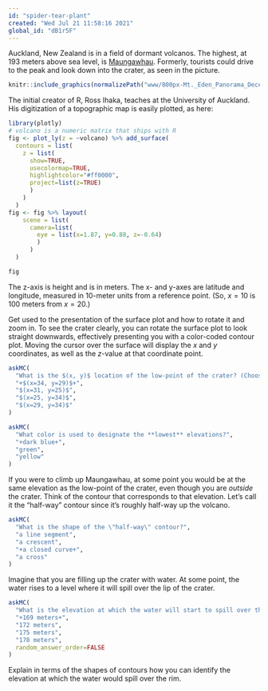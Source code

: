 ```yaml
---
id: "spider-tear-plant"
created: "Wed Jul 21 11:58:16 2021"
global_id: "dB1r5F"
---
```



Auckland, New Zealand is in a field of dormant volcanos. The highest, at 193 meters above sea level, is [Maungawhau](https://en.wikipedia.org/wiki/Maungawhau_/_Mount_Eden). Formerly, tourists could drive to the peak and look down into the crater, as seen in the picture.

```r
knitr::include_graphics(normalizePath("www/800px-Mt._Eden_Panorama_December_2012.jpg"))
```

The initial creator of R, Ross Ihaka, teaches at the University of Auckland. His digitization of a topographic map is easily plotted, as here:

```r
library(plotly)
# volcano is a numeric matrix that ships with R
fig <- plot_ly(z = ~volcano) %>% add_surface(
  contours = list(
    z = list(
      show=TRUE,
      usecolormap=TRUE,
      highlightcolor="#ff0000",
      project=list(z=TRUE)
      )
    )
  )
fig <- fig %>% layout(
    scene = list(
      camera=list(
        eye = list(x=1.87, y=0.88, z=-0.64)
        )
      )
  )

fig
```

The z-axis is height and is in meters. The x- and y-axes are latitude and longitude, measured in 10-meter units from a reference point. (So, $x=10$ is 100 meters from $x=20$.)

Get used to the presentation of the surface plot and how to rotate it and zoom in. To see the crater clearly, you can rotate the surface plot to look straight downwards, effectively presenting you with a color-coded contour plot. Moving the cursor over the surface will display the $x$ and $y$ coordinates, as well as the $z$-value at that coordinate point.

```r
askMC(
  "What is the $(x, y)$ location of the low-point of the crater? (Choose the closest answer.)", 
  "+$(x=34, y=29)$+",
  "$(x=31, y=25)$",
  "$(x=25, y=34)$",
  "$(x=29, y=34)$"
)
```

```r
askMC(
  "What color is used to designate the **lowest** elevations?",
  "+dark blue+",
  "green",
  "yellow"
)
```

If you were to climb up Maungawhau, at some point you would be at the same elevation as the low-point of the crater, even though you are *outside* the crater. Think of the contour that corresponds to that elevation. Let's call it the "half-way" contour since it's roughly half-way up the volcano.

```r
askMC(
  "What is the shape of the \"half-way\" contour?",
  "a line segment",
  "a crescent",
  "+a closed curve+",
  "a cross"
)
```

Imagine that you are filling up the crater with water. At some point, the water rises to a level where it will spill over the lip of the crater.

```r
askMC(
  "What is the elevation at which the water will start to spill over the crater lip? (Pick the closest answer.)", 
  "+169 meters+",
  "172 meters",
  "175 meters",
  "178 meters",
  random_answer_order=FALSE
)
```

Explain in terms of the shapes of contours how you can identify the elevation at which the water would spill over the rim.

